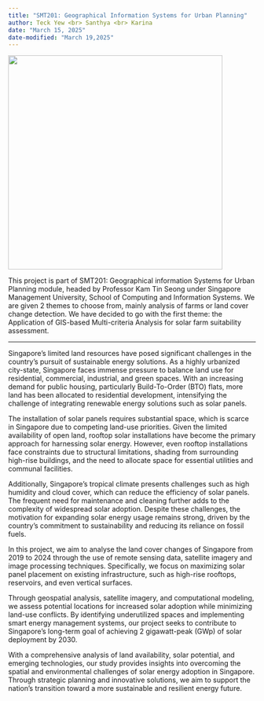 ```yaml
---
title: "SMT201: Geographical Information Systems for Urban Planning"
author: Teck Yew <br> Santhya <br> Karina 
date: "March 15, 2025"
date-modified: "March 19,2025"
---
```


![](images/solar%20panel-06.png){fig-align="center" width="436"}

This project is part of SMT201: Geographical information Systems for Urban Planning module, headed by Professor Kam Tin Seong under Singapore Management University, School of Computing and Information Systems. We are given 2 themes to choose from, mainly analysis of farms or land cover change detection. We have decided to go with the first theme: the Application of GIS-based Multi-criteria Analysis for solar farm suitability assessment.

------------------------------------------------------------------------

Singapore’s limited land resources have posed significant challenges in the country’s pursuit of sustainable energy solutions. As a highly urbanized city-state, Singapore faces immense pressure to balance land use for residential, commercial, industrial, and green spaces. With an increasing demand for public housing, particularly Build-To-Order (BTO) flats, more land has been allocated to residential development, intensifying the challenge of integrating renewable energy solutions such as solar panels.

The installation of solar panels requires substantial space, which is scarce in Singapore due to competing land-use priorities. Given the limited availability of open land, rooftop solar installations have become the primary approach for harnessing solar energy. However, even rooftop installations face constraints due to structural limitations, shading from surrounding high-rise buildings, and the need to allocate space for essential utilities and communal facilities.

Additionally, Singapore's tropical climate presents challenges such as high humidity and cloud cover, which can reduce the efficiency of solar panels. The frequent need for maintenance and cleaning further adds to the complexity of widespread solar adoption. Despite these challenges, the motivation for expanding solar energy usage remains strong, driven by the country’s commitment to sustainability and reducing its reliance on fossil fuels.

In this project, we aim to analyse the land cover changes of Singapore from 2019 to 2024 through the use of remote sensing data, satellite imagery and image processing techniques. Specifically, we focus on maximizing solar panel placement on existing infrastructure, such as high-rise rooftops, reservoirs, and even vertical surfaces.

Through geospatial analysis, satellite imagery, and computational modeling, we assess potential locations for increased solar adoption while minimizing land-use conflicts. By identifying underutilized spaces and implementing smart energy management systems, our project seeks to contribute to Singapore's long-term goal of achieving 2 gigawatt-peak (GWp) of solar deployment by 2030.

With a comprehensive analysis of land availability, solar potential, and emerging technologies, our study provides insights into overcoming the spatial and environmental challenges of solar energy adoption in Singapore. Through strategic planning and innovative solutions, we aim to support the nation’s transition toward a more sustainable and resilient energy future.
